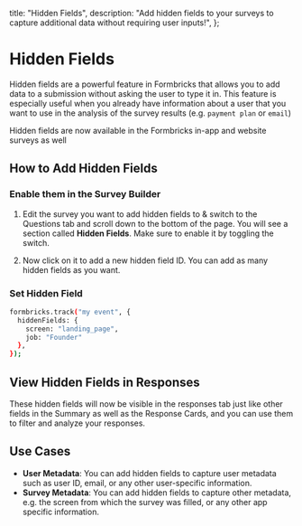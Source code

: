 

  title: "Hidden Fields",
  description: "Add hidden fields to your surveys to capture additional data without requiring user inputs!",
};

# Hidden Fields

Hidden fields are a powerful feature in Formbricks that allows you to add data to a submission without asking the user to type it in. This feature is especially useful when you already have information about a user that you want to use in the analysis of the survey results (e.g. `payment plan` or `email`)

<Note>Hidden fields are now available in the Formbricks in-app and website surveys as well</Note>

## How to Add Hidden Fields

### Enable them in the Survey Builder

1. Edit the survey you want to add hidden fields to & switch to the Questions tab and scroll down to the bottom of the page. You will see a section called **Hidden Fields**. Make sure to enable it by toggling the switch.

<MdxImage
  src={HiddenFields}
  alt="Enable Hidden Fields"
  quality="100"
  className="max-w-full rounded-lg sm:max-w-3xl"
/>

2. Now click on it to add a new hidden field ID. You can add as many hidden fields as you want.

<MdxImage
  src={InputHiddenFields}
  alt="Add Hidden Fields"
  quality="100"
  className="max-w-full rounded-lg sm:max-w-3xl"
/>

<MdxImage
  src={FilledHiddenFields}
  alt="Filled Hidden Fields"
  quality="100"
  className="max-w-full rounded-lg sm:max-w-3xl"
/>

### Set Hidden Field

<Col>
<CodeGroup title="Example Screen from which the User filled it">

```sh
formbricks.track("my event", {
  hiddenFields: {
    screen: "landing_page",
    job: "Founder"
  },
});
```

</CodeGroup>
</Col>

## View Hidden Fields in Responses

These hidden fields will now be visible in the responses tab just like other fields in the Summary as well as the Response Cards, and you can use them to filter and analyze your responses.

<MdxImage
  src={HiddenFieldResponses}
  alt="Hidden Field Responses"
  quality="100"
  className="max-w-full rounded-lg sm:max-w-3xl"
/>

## Use Cases

- **User Metadata**: You can add hidden fields to capture user metadata such as user ID, email, or any other user-specific information.
- **Survey Metadata**: You can add hidden fields to capture other metadata, e.g. the screen from which the survey was filled, or any other app specific information.
